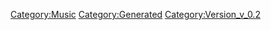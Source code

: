 {{Music
 |Name=Songbird
 |ID=129
 |Cov=130
 |Cd=17
 |Nam=123
 |Div=123
 |Ma=3
 |SerieId=2
 |SerieLogoId=2
 |WavId=130
 |VariationId=0
 |Dsc=123
 |Strt=10
 |ValkyrieBattle=1
 |ValkyrieIntro=1
 |ValkyrieIntroSky=1
 |DivaSolo=1
 |DivaMulti=1
 |Exp=3
 |OfficialName=Songbird
 |VocalName=ランカ・リー＝中島愛
 |Description=作品：マクロスF<br /><br />歌手：ランカ・リー＝中島愛<br /><br />作詞：銀色夏生<br />作曲：菅野よう子
 |StoryTitle=
 |StoryDesc=
 |BuyURL=https://recochoku.jp/song/S20370422/single?ds=34093409
 |BannerId=3
 |AnmStoreURL=https://anime.dmkt-sp.jp/animestore/ci_pc?workId=20494
}}
[[Category:Music]]
[[Category:Generated]]
[[Category:Version_v_0.2]]
